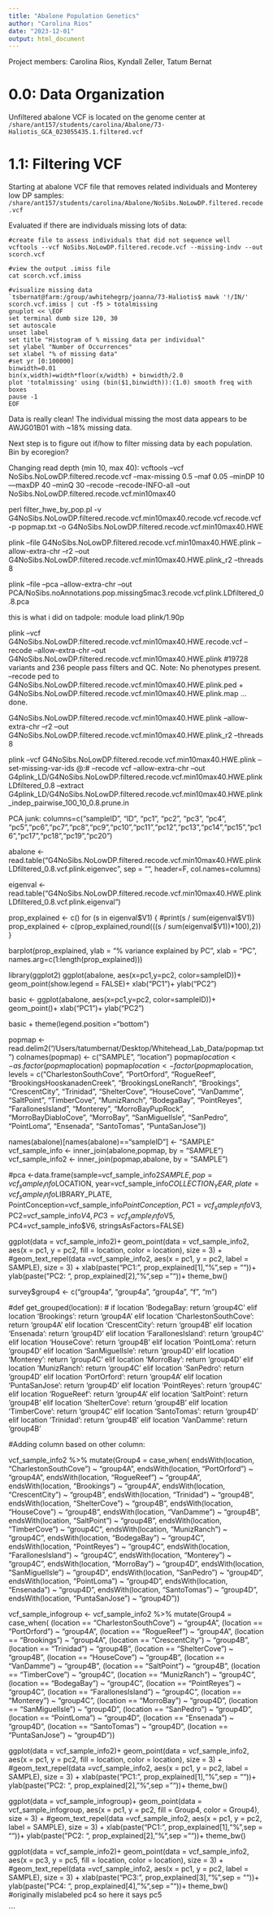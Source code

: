 ```yaml
---
title: "Abalone Population Genetics"
author: "Carolina Rios"
date: "2023-12-01"
output: html_document
---
```

Project members: Carolina Rios, Kyndall Zeller, Tatum Bernat

# 0.0: Data Organization

Unfiltered abalone VCF is located on the genome center at `/share/ant157/students/carolina/Abalone/73-Haliotis_GCA_023055435.1.filtered.vcf`


# 1.1: Filtering VCF

Starting at abalone VCF file that removes related individuals and Monterey low DP samples:
`/share/ant157/students/carolina/Abalone/NoSibs.NoLowDP.filtered.recode.vcf`

Evaluated if there are individuals missing lots of data:

```
#create file to assess individuals that did not sequence well
vcftools --vcf NoSibs.NoLowDP.filtered.recode.vcf --missing-indv --out scorch.vcf

#view the output .imiss file
cat scorch.vcf.imiss

#visualize missing data
`tsbernat@farm:/group/awhitehegrp/joanna/73-Haliotis$ mawk '!/IN/' scorch.vcf.imiss | cut -f5 > totalmissing
gnuplot << \EOF
set terminal dumb size 120, 30
set autoscale 
unset label
set title "Histogram of % missing data per individual"
set ylabel "Number of Occurrences"
set xlabel "% of missing data"
#set yr [0:100000]
binwidth=0.01
bin(x,width)=width*floor(x/width) + binwidth/2.0
plot 'totalmissing' using (bin($1,binwidth)):(1.0) smooth freq with boxes
pause -1
EOF
```
Data is really clean! The individual missing the most data appears to be AWJG01B01 with ~18% missing data.

Next step is to figure out if/how to filter missing data by each population. Bin by ecoregion?

Changing read depth (min 10, max 40):
vcftools --vcf NoSibs.NoLowDP.filtered.recode.vcf --max-missing 0.5 --maf 0.05 --minDP 10 —maxDP 40 --minQ 30 --recode --recode-INFO-all --out NoSibs.NoLowDP.filtered.recode.vcf.min10max40

perl filter_hwe_by_pop.pl -v G4NoSibs.NoLowDP.filtered.recode.vcf.min10max40.recode.vcf.recode.vcf -p popmap.txt -o G4NoSibs.NoLowDP.filtered.recode.vcf.min10max40.HWE

plink --file G4NoSibs.NoLowDP.filtered.recode.vcf.min10max40.HWE.plink --allow-extra-chr --r2 --out G4NoSibs.NoLowDP.filtered.recode.vcf.min10max40.HWE.plink_r2 --threads 8



plink --file  --pca --allow-extra-chr --out PCA/NoSibs.noAnnotations.pop.missing5mac3.recode.vcf.plink.LDfiltered_0.8.pca




this is what i did on tadpole:
module load plink/1.90p

plink --vcf G4NoSibs.NoLowDP.filtered.recode.vcf.min10max40.HWE.recode.vcf --recode --allow-extra-chr --out G4NoSibs.NoLowDP.filtered.recode.vcf.min10max40.HWE.plink
#19728 variants and 236 people pass filters and QC.
Note: No phenotypes present.
--recode ped to G4NoSibs.NoLowDP.filtered.recode.vcf.min10max40.HWE.plink.ped +
G4NoSibs.NoLowDP.filtered.recode.vcf.min10max40.HWE.plink.map ... done.

G4NoSibs.NoLowDP.filtered.recode.vcf.min10max40.HWE.plink --allow-extra-chr --r2 --out G4NoSibs.NoLowDP.filtered.recode.vcf.min10max40.HWE.plink_r2 --threads 8

plink --vcf G4NoSibs.NoLowDP.filtered.recode.vcf.min10max40.HWE.plink --set-missing-var-ids @:# --recode vcf --allow-extra-chr --out G4plink_LD/G4NoSibs.NoLowDP.filtered.recode.vcf.min10max40.HWE.plinkLDfiltered_0.8 --extract G4plink_LD/G4NoSibs.NoLowDP.filtered.recode.vcf.min10max40.HWE.plink_indep_pairwise_100_10_0.8.prune.in

PCA junk:
columns=c("sampleID", "ID", "pc1", "pc2", "pc3", "pc4", "pc5","pc6","pc7","pc8","pc9","pc10","pc11","pc12","pc13","pc14","pc15","pc16","pc17","pc18","pc19","pc20")

abalone <- read.table("G4NoSibs.NoLowDP.filtered.recode.vcf.min10max40.HWE.plinkLDfiltered_0.8.vcf.plink.eigenvec", sep = "", header=F, col.names=columns)

eigenval <-read.table("G4NoSibs.NoLowDP.filtered.recode.vcf.min10max40.HWE.plinkLDfiltered_0.8.vcf.plink.eigenval")

prop_explained <- c()
for (s in eigenval$V1) {
  #print(s / sum(eigenval$V1))
  prop_explained <- c(prop_explained,round(((s / sum(eigenval$V1))*100),2))
}

barplot(prop_explained, ylab = "% variance explained by PC", xlab = "PC",
        names.arg=c(1:length(prop_explained)))

library(ggplot2)
ggplot(abalone, aes(x=pc1,y=pc2, color=sampleID))+
  geom_point(show.legend = FALSE)+ xlab("PC1")+ ylab("PC2")

basic <- ggplot(abalone, aes(x=pc1,y=pc2, color=sampleID))+
  geom_point()+ xlab("PC1")+ ylab("PC2")

basic + theme(legend.position ="bottom")


popmap <-read.delim2("/Users/tatumbernat/Desktop/Whitehead_Lab_Data/popmap.txt")
colnames(popmap) <- c("SAMPLE", "location")
popmap$location <- as.factor(popmap$location)
popmap$location <-factor(popmap$location, levels = c("CharlestonSouthCove", "PortOrford", "RogueReef", "BrookingsHooskanadenCreek", "BrookingsLoneRanch", "Brookings", "CrescentCity", "Trinidad", "ShelterCove", "HouseCove", "VanDamme", "SaltPoint", "TimberCove", "MunizRanch", "BodegaBay", "PointReyes", "FarallonesIsland",  "Monterey",  "MorroBayPupRock", "MorroBayDiabloCove", "MorroBay", "SanMiguelIsle", "SanPedro", "PointLoma", "Ensenada", "SantoTomas", "PuntaSanJose"))

names(abalone)[names(abalone)=="sampleID"] <- "SAMPLE"
vcf_sample_info <- inner_join(abalone,popmap, by = "SAMPLE")
vcf_sample_info2 <- inner_join(popmap,abalone, by = "SAMPLE")



#pca <-data.frame(sample=vcf_sample_info2$SAMPLE, 
                 pop=vcf_sample_info$LOCATION,
                 year=vcf_sample_info$COLLECTION_YEAR,
                 plate=vcf_sample_info$LIBRARY_PLATE,
                 PointConception=vcf_sample_info$PointConception,
                 PC1=vcf_sample_info$V3,
                 PC2=vcf_sample_info$V4,
                 PC3=vcf_sample_info$V5,
                 PC4=vcf_sample_info$V6,
                 stringsAsFactors=FALSE)

ggplot(data = vcf_sample_info2)+
  geom_point(data = vcf_sample_info2, aes(x = pc1, y = pc2, fill = location, color = location), size = 3) +
  #geom_text_repel(data =vcf_sample_info2, aes(x = pc1, y = pc2, label = SAMPLE), size = 3) +
  xlab(paste("PC1: ", prop_explained[1],"%",sep = ""))+
  ylab(paste("PC2: ", prop_explained[2],"%",sep = ""))+
  theme_bw()

survey$group4 <- c("group4a", "group4a", "group4a", "f", "m")

#def get_grouped(location):
 # if location 'BodegaBay:
  return 'group4C'
elif location 'Brookings':
  return 'group4A'
elif location 'CharlestonSouthCove':
  return 'group4A'
elif location 'CrescentCity':
  return 'group4B'
elif location 'Ensenada':
  return 'group4D'
elif location 'FarallonesIsland':
  return 'group4C'
elif location 'HouseCove':
  return 'group4B'
elif location 'PointLoma':
  return 'group4D'
elif location 'SanMiguelIsle':
  return 'group4D'
elif location 'Monterey':
  return 'group4C'
elif location 'MorroBay':
  return 'group4D'
  elif location 'MunizRanch':
  return 'group4C'
elif location 'SanPedro':
  return 'group4D'
elif location 'PortOrford':
  return 'group4A'
elif location 'PuntaSanJose':
  return 'group4D'
elif location 'PointReyes':
  return 'group4C'
  elif location 'RogueReef':
  return 'group4A'
elif location 'SaltPoint':
  return 'group4B'
elif location 'ShelterCove':
  return 'group4B'
elif location 'TimberCove':
  return 'group4C'
elif location 'SantoTomas':
  return 'group4D'
  elif location 'Trinidad':
  return 'group4B'
elif location 'VanDamme':
  return 'group4B'

#Adding column based on other column:

vcf_sample_info2 %>%
  mutate(Group4 = case_when(
    endsWith(location, "CharlestonSouthCove") ~ "group4A",
    endsWith(location, "PortOrford")  ~ "group4A",
    endsWith(location, "RogueReef") ~ "group4A",
    endsWith(location, "Brookings") ~ "group4A",
    endsWith(location, "CrescentCity") ~ "group4B",
    endsWith(location, "Trinidad") ~ "group4B",
    endsWith(location, "ShelterCove") ~ "group4B",
    endsWith(location, "HouseCove") ~ "group4B",
    endsWith(location, "VanDamme") ~ "group4B",
    endsWith(location, "SaltPoint") ~ "group4B",
    endsWith(location, "TimberCove") ~ "group4C",
    endsWith(location, "MunizRanch") ~ "group4C",
    endsWith(location, "BodegaBay") ~ "group4C",
    endsWith(location, "PointReyes") ~ "group4C",
    endsWith(location, "FarallonesIsland") ~ "group4C",
    endsWith(location, "Monterey") ~ "group4C",
    endsWith(location, "MorroBay")  ~ "group4D",
    endsWith(location, "SanMiguelIsle")  ~ "group4D",
    endsWith(location, "SanPedro")  ~ "group4D",
    endsWith(location, "PointLoma")  ~ "group4D",
    endsWith(location, "Ensenada")  ~ "group4D",
    endsWith(location, "SantoTomas")  ~ "group4D",
    endsWith(location, "PuntaSanJose")  ~ "group4D"))

vcf_sample_infogroup <- vcf_sample_info2 %>%
  mutate(Group4 = case_when(
    (location == "CharlestonSouthCove") ~ "group4A",
    (location == "PortOrford")  ~ "group4A",
    (location == "RogueReef") ~ "group4A",
    (location == "Brookings") ~ "group4A",
    (location == "CrescentCity") ~ "group4B",
    (location == "Trinidad") ~ "group4B",
    (location == "ShelterCove") ~ "group4B",
    (location == "HouseCove") ~ "group4B",
    (location == "VanDamme") ~ "group4B",
    (location == "SaltPoint") ~ "group4B",
    (location == "TimberCove") ~ "group4C",
    (location == "MunizRanch") ~ "group4C",
    (location == "BodegaBay") ~ "group4C",
    (location == "PointReyes") ~ "group4C",
    (location == "FarallonesIsland") ~ "group4C",
    (location == "Monterey") ~ "group4C",
    (location == "MorroBay")  ~ "group4D",
    (location == "SanMiguelIsle")  ~ "group4D",
    (location == "SanPedro")  ~ "group4D",
    (location == "PointLoma")  ~ "group4D",
    (location == "Ensenada")  ~ "group4D",
    (location == "SantoTomas")  ~ "group4D",
    (location == "PuntaSanJose")  ~ "group4D"))



ggplot(data = vcf_sample_info2)+
  geom_point(data = vcf_sample_info2, aes(x = pc1, y = pc2, fill = location, color = location), size = 3) +
  #geom_text_repel(data =vcf_sample_info2, aes(x = pc1, y = pc2, label = SAMPLE), size = 3) +
  xlab(paste("PC1: ", prop_explained[1],"%",sep = ""))+
  ylab(paste("PC2: ", prop_explained[2],"%",sep = ""))+
  theme_bw()


ggplot(data = vcf_sample_infogroup)+
  geom_point(data = vcf_sample_infogroup, aes(x = pc1, y = pc2, fill = Group4, color = Group4), size = 3) +
  #geom_text_repel(data =vcf_sample_info2, aes(x = pc1, y = pc2, label = SAMPLE), size = 3) +
  xlab(paste("PC1: ", prop_explained[1],"%",sep = ""))+
  ylab(paste("PC2: ", prop_explained[2],"%",sep = ""))+
  theme_bw()

ggplot(data = vcf_sample_info2)+
  geom_point(data = vcf_sample_info2, aes(x = pc3, y = pc5, fill = location, color = location), size = 3) +
  #geom_text_repel(data =vcf_sample_info2, aes(x = pc1, y = pc2, label = SAMPLE), size = 3) +
  xlab(paste("PC3: ", prop_explained[3],"%",sep = ""))+
  ylab(paste("PC4: ", prop_explained[4],"%",sep = ""))+
  theme_bw()
#originally mislabeled pc4 so here it says pc5

```




